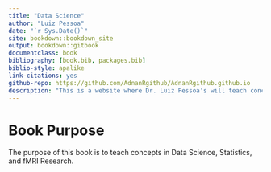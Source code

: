 ```yaml
--- 
title: "Data Science"
author: "Luiz Pessoa"
date: "`r Sys.Date()`"
site: bookdown::bookdown_site
output: bookdown::gitbook
documentclass: book
bibliography: [book.bib, packages.bib]
biblio-style: apalike
link-citations: yes
github-repo: https://github.com/AdnanRgithub/AdnanRgithub.github.io
description: "This is a website where Dr. Luiz Pessoa's will teach concepts in Data Science, Statistics, and fMRI Research."
---
```


# Book Purpose

The purpose of this book is to teach concepts in Data Science, Statistics, and fMRI Research.